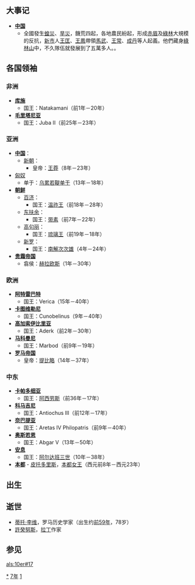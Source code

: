 {{Otheruses|十七年}}
{{yearTOC|17|新'''[[始建国天凤|始建国天凤]]四年'''}}

== 大事记 ==
* '''[[中国|中国]]'''
**全國發生[[蝗災|蝗災]]、[[旱災|旱災]]，饑荒四起，各地農民紛起，形成[[赤眉|赤眉]]及[[綠林|綠林]]大規模的反抗，[[京山縣|新市]]人[[王匡_(更始)|王匡]]、[[王鳳|王鳳]]帶領[[馬武_(東漢)|馬武]]、[[王常_(东汉)|王常]]、[[成丹|成丹]]等人起義。他們藏身[[綠林山|綠林山]]中，不久隊伍就發展到了五萬多人。。
== 各国领袖 ==
=== 非洲 ===
*'''[[库施|库施]]'''
**国王：Natakamani（前1年－20年）
*'''[[毛里塔尼亚|毛里塔尼亚]]'''
**国王：Juba II（前25年－23年）

=== 亚洲 ===
*'''[[中国|中国]]'''：
**[[新朝|新朝]]：
***皇帝：[[王莽|王莽]]（8年－23年）
*[[匈奴|匈奴]]
**单于：[[乌累若鞮单于|乌累若鞮单于]]（13年－18年）
*'''[[朝鲜民主主义人民共和国|朝鲜]]'''
**[[百濟|百济]]：
***国王：[[溫祚王|温祚王]]（前18年－28年）
**[[东扶余|东扶余]]：
***国王：[[带素|带素]]（前7年－22年）
**[[高句丽|高句丽]]：
***国王：[[琉璃明王|琉璃王]]（前19年－18年）
**[[新罗|新罗]]：
***国王：[[南解次次雄|南解次次雄]]（4年－24年）
*'''[[貴霜帝國|贵霜帝国]]'''
**翕侯：[[赫拉欧斯|赫拉欧斯]]（1年－30年）

=== 欧洲 ===
*'''[[阿特雷巴特|阿特雷巴特]]'''
**国王：Verica（15年－40年）
*'''[[卡图维勒尼|卡图维勒尼]]'''
**国王：Cunobelinus（9年－40年）
*'''[[高加索伊比利亞王國|高加索伊比里亚]]'''
**国王：Aderk（前2年－30年）
*'''[[马科曼尼|马科曼尼]]'''
**国王：Marbod（前9年－19年）
*'''[[羅馬帝國|罗马帝国]]'''
**皇帝：[[提庇留|提比略]]（14年－37年）

=== 中东 ===
*'''[[卡帕多细亚|卡帕多细亚]]'''
**国王：[[阿西劳斯|阿西劳斯]]（前36年－17年）
*'''[[科马吉尼|科马吉尼]]'''
**国王：Antiochus III（前12年－17年）
*'''[[纳巴提|奈巴提亚]]'''
**国王：Aretas IV Philopatris（前9年－40年）
*'''[[奥斯若恩|奥斯若恩]]'''
**国王：Abgar V（13年－50年）
*'''[[安息_(国家)|安息]]''' 
**国王：[[阿尔达班三世|阿尔达班三世]]（10年－38年）
*'''[[本都|本都]]''' - [[皮托多里斯|皮托多里斯]]，[[本都统治者列表|本都女王]]（西元前8年－西元23年）

== 出生 ==
== 逝世 ==
* [[蒂托·李维|蒂托·李维]]，罗马历史学家（出生约[[前59年|前59年]]，78岁）
* [[許癸努斯|許癸努斯]]，[[拉丁|拉丁]]作家

== 参见 ==
{{Wikisource year mention}}

[[Category:17年|*]]
[[Category:10年代|7年]]
[[Category:1世纪各年|1]]

[[als:10er#17|als:10er#17]]